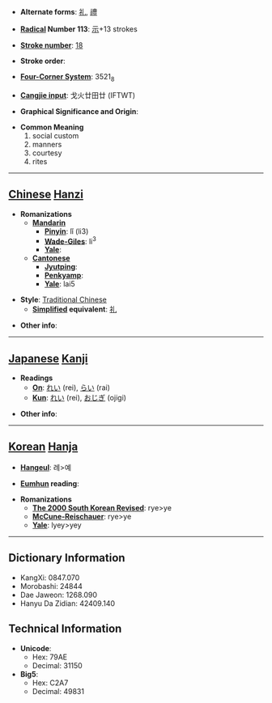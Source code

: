 * '''Alternate forms''': [[礼]], [[禮]]

* '''[[Wiktionary:Chinese radical index| Radical]] Number 113''': [[Wiktionary:Chinese radical index 示|示]]+13 strokes

* '''[[Wiktionary:Chinese total strokes index|Stroke number]]''': [[Wiktionary:Chinese total strokes index 18|18]]

* '''Stroke order''': 

* '''[[Wiktionary:Chinese four corner index|Four-Corner System]]''': 3521<sub>8</sub>

* '''[[Wiktionary:Chinese Cangjie index|Cangjie input]]''': 戈火廿田廿 (IFTWT)

* '''Graphical Significance and Origin''': 

* '''Common Meaning'''
*#social custom
*# manners
*# courtesy
*# rites


----

== [[Chinese]] [[Hanzi]] ==

* '''Romanizations'''
** '''[[Mandarin]]'''
*** '''[[Pinyin]]''': lǐ (li3)
*** '''[[Wade-Giles]]''': li<sup>3</sup>
*** '''[[Yale]]''': 
** '''[[Cantonese]]'''
*** '''[[Jyutping]]''':
*** '''[[Penkyamp]]''': 
*** '''[[Yale]]''': lai5

* '''Style''': [[Traditional Chinese]] 
** '''[[Simplified Chinese|Simplified]] equivalent''': [[礼]]

* '''Other info''': 

----

== [[Japanese]] [[Kanji]] ==

* '''Readings'''
** '''[[On]]''': [[れい]] (rei), [[らい]] (rai)
** '''[[Kun]]''': [[れい]] (rei), [[おじぎ]] (ojigi)

* '''Other info''':  

----

== [[Korean]] [[Hanja]] ==

* '''[[Hangeul]]''': 례>예

* '''[[Eumhun]] reading''': 

* '''Romanizations'''
** '''[[The 2000 South Korean Revised Romanization|The 2000 South Korean Revised]]''': rye>ye
** '''[[McCune-Reischauer]]''': rye>ye
** '''[[Yale]]''': lyey>yey

----

== Dictionary Information ==

* KangXi: 0847.070
* Morobashi: 24844
* Dae Jaweon: 1268.090
* Hanyu Da Zidian: 42409.140

== Technical Information ==

* '''Unicode''':
** Hex: 79AE
** Decimal: 31150
* '''Big5''':
** Hex: C2A7
** Decimal: 49831